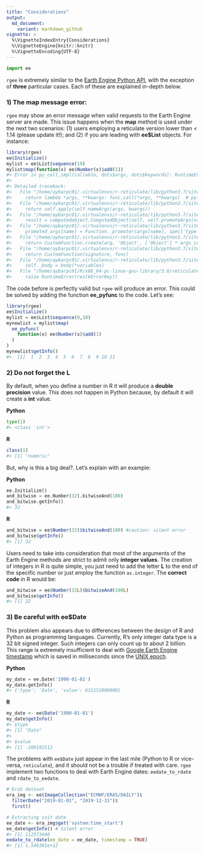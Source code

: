 ```yaml
---
title: "Considerations"
output:
  md_document:
    variant: markdown_github
vignette: >
  %\VignetteIndexEntry{Considerations}
  %\VignetteEngine{knitr::knitr}
  %\VignetteEncoding{UTF-8}
---
```


```python
import ee
```

`rgee` is extremely similar to the [Earth Engine Python API](https://pypi.org/project/earthengine-api/), with the exception of **three** particular cases. Each of these are explained in-depth below.

### 1) The **map** message error:

`rgee` may show an error message when valid requests to the Earth Engine server are made. This issue happens when the **map** method is used under the next two scenarios: (1) users employing a reticulate version lower than < 1.14 (please update it!); and (2) if you are leading with **ee$List** objects. For instance:

```r
library(rgee)
ee$Initialize()
mylist = ee$List$sequence(10)
mylist$map(function(x) ee$Number(x)$add(1))
#> Error in py_call_impl(callable, dots$args, dots$keywords): RuntimeError: Evaluation error: argument "x" is missing, with no default.
#> 
#> Detailed traceback: 
#>   File "/home/aybarpc01/.virtualenvs/r-reticulate/lib/python3.7/site-packages/ee/apifunction.py", line 205, in <lambda>
#>     return lambda *args, **kwargs: func.call(*args, **kwargs)  # pylint: disable=unnecessary-lambda
#>   File "/home/aybarpc01/.virtualenvs/r-reticulate/lib/python3.7/site-packages/ee/function.py", line 67, in call
#>     return self.apply(self.nameArgs(args, kwargs))
#>   File "/home/aybarpc01/.virtualenvs/r-reticulate/lib/python3.7/site-packages/ee/function.py", line 80, in apply
#>     result = computedobject.ComputedObject(self, self.promoteArgs(named_args))
#>   File "/home/aybarpc01/.virtualenvs/r-reticulate/lib/python3.7/site-packages/ee/function.py", line 107, in promoteArgs
#>     promoted_args[name] = Function._promoter(args[name], spec['type'])
#>   File "/home/aybarpc01/.virtualenvs/r-reticulate/lib/python3.7/site-packages/ee/__init__.py", line 242, in _Promote
#>     return CustomFunction.create(arg, 'Object', ['Object'] * args_count)
#>   File "/home/aybarpc01/.virtualenvs/r-reticulate/lib/python3.7/site-packages/ee/customfunction.py", line 121, in create
#>     return CustomFunction(signature, func)
#>   File "/home/aybarpc01/.virtualenvs/r-reticulate/lib/python3.7/site-packages/ee/customfunction.py", line 47, in __init__
#>     self._body = body(*variables)
#>   File "/home/aybarpc01/R/x86_64-pc-linux-gnu-library/3.6/reticulate/python/rpytools/call.py", line 21, in python_function
#>     raise RuntimeError(res[kErrorKey])
```

The code before is perfectly valid but `rgee` will produce an error. This could be solved by adding the function **ee_pyfunc** to the code. Let's see:

```r
library(rgee)
ee$Initialize()
mylist = ee$List$sequence(0,10)
mynewlist = mylist$map(
  ee_pyfunc(
    function(x) ee$Number(x)$add(1)   
  )
)
mynewlist$getInfo()
#>  [1]  1  2  3  4  5  6  7  8  9 10 11
```

### 2) Do not forget the **L**

By default, when you define a number in R it will produce a **double precision** value. This does not happen in Python because, by default it will create a **int** value.

**Python**
```python
type(1)
#> <class 'int'>
```

**R**
```r
class(1)
#> [1] "numeric"
```

But, why is this a big deal?. Let’s explain with an example:

**Python**
```python
ee.Initialize()
and_bitwise = ee.Number(32).bitwiseAnd(100)
and_bitwise.getInfo()
#> 32
```

**R**
```r
and_bitwise = ee$Number(32)$bitwiseAnd(100) #caution: silent error
and_bitwise$getInfo()
#> [1] 32
```

Users need to take into consideration that most of the arguments of the Earth Engine methods are strict to admit only **integer values**. The creation of integers in R is quite simple, you just need to add the letter **L** to the end of the specific number or just employ the function `as.integer`. The **correct code** in R would be:

```r
and_bitwise = ee$Number(32L)$bitwiseAnd(100L)
and_bitwise$getInfo()
#> [1] 32
```

### 3) Be careful with **ee$Date**

This problem also appears due to differences between the design of R and Python as programming languages. Currently, R’s only integer data type is a 32 bit signed integer. Such integers can only count up to about 2 billion. This range is extremely insufficient to deal with [Google Earth Engine timestamp](https://developers.google.com/earth-engine/glossary) which is saved in milliseconds since the [UNIX epoch](https://en.wikipedia.org/wiki/Unix_time).

**Python**
```python
my_date = ee.Date('1990-01-01')
my_date.getInfo()
#> {'type': 'Date', 'value': 631152000000}
```

**R**
```r
my_date <- ee$Date('1990-01-01')
my_date$getInfo()
#> $type
#> [1] "Date"
#> 
#> $value
#> [1] -208192512
```

The problems with `ee$Date` just appear in the last mile (Python to R or vice-versa, `reticulate`), and it should not be a trouble if treated with care. `rgee` implement two functions to deal with Earth Engine dates: `eedate_to_rdate` and `rdate_to_eedate`.

```r
# Era5 dataset
era_img <- ee$ImageCollection("ECMWF/ERA5/DAILY")$
  filterDate("2019-01-01", "2019-12-31")$
  first()

# Extracting init date
ee_date <- era_img$get('system:time_start')
ee_date$getInfo() # Silent error
#> [1] 112573440
eedate_to_rdate(ee_date = ee_date, timestamp = TRUE)
#> [1] 1.546301e+12
```
